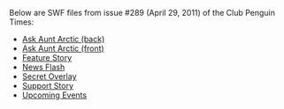 {{NeedSWFs}}
Below are SWF files from issue #289 (April 29, 2011) of the Club Penguin Times:

*[[Media:News289AskAuntArcticBack.swf|Ask Aunt Arctic (back)]]
*[[Media:News289AskAuntArcticFront.swf|Ask Aunt Arctic (front)]]
*[[Media:News289FeatureStory.swf|Feature Story]]
*[[Media:News289NewsFlash.swf|News Flash]]
*[[Media:News289SecretOverlay.swf|Secret Overlay]]
*[[Media:News289SupportStory.swf|Support Story]]
*[[Media:News289UpcomingEvents.swf|Upcoming Events]]
